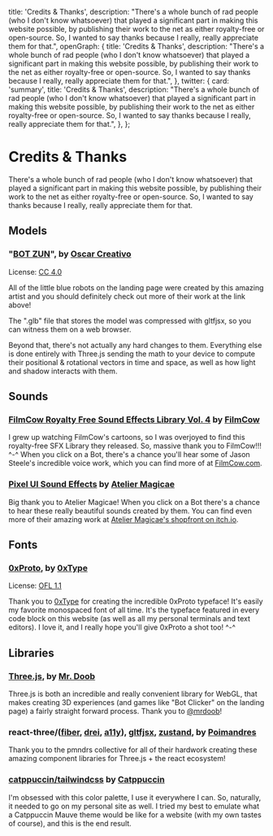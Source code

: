   title: 'Credits & Thanks',
  description:
    "There's a whole bunch of rad people (who I don't know whatsoever) that played a significant part in making this website possible, by publishing their work to the net as either royalty-free or open-source. So, I wanted to say thanks because I really, really appreciate them for that.",
  openGraph: {
    title: 'Credits & Thanks',
    description:
      "There's a whole bunch of rad people (who I don't know whatsoever) that played a significant part in making this website possible, by publishing their work to the net as either royalty-free or open-source. So, I wanted to say thanks because I really, really appreciate them for that.",
  },
  twitter: {
    card: 'summary',
    title: 'Credits & Thanks',
    description:
      "There's a whole bunch of rad people (who I don't know whatsoever) that played a significant part in making this website possible, by publishing their work to the net as either royalty-free or open-source. So, I wanted to say thanks because I really, really appreciate them for that.",
  },
};

# Credits & Thanks

There's a whole bunch of rad people (who I don't know whatsoever) that played a significant part in making this website possible, by publishing their work to the net as either royalty-free or open-source. So, I wanted to say thanks because I really, really appreciate them for that.

## Models

### "[BOT ZUN](https://sketchfab.com/3d-models/bot-zun-animation-by-oscar-creativo-c0e0b640363345fa9ac0973d90537978)", by [Oscar Creativo](https://sketchfab.com/oscar_creativo)

License: [CC 4.0](https://creativecommons.org/licenses/by/4.0/)

All of the little blue robots on the landing page were created by this amazing artist and you should definitely check out more of their work at the link above!

The ".glb" file that stores the model was compressed with gltfjsx, so you can witness them on a web browser.

Beyond that, there's not actually any hard changes to them. Everything else is done entirely with Three.js sending the math to your device to compute their positional & rotational vectors in time and space, as well as how light and shadow interacts with them.


## Sounds

### [FilmCow Royalty Free Sound Effects Library Vol. 4](https://filmcow.itch.io/filmcow-sfx-4) by [FilmCow](https://www.filmcow.com/)
I grew up watching FilmCow's cartoons, so I was overjoyed to find this royalty-free SFX Library they released. So, massive thank you to FilmCow!!! ^-^ When you click on a Bot, there's a chance you'll hear some of Jason Steele's incredible voice work, which you can find more of at [FilmCow.com](https://filmcow.com).

### [Pixel UI Sound Effects](https://ateliermagicae.itch.io/pixel-ui-sound-effects) by [Atelier Magicae](https://ateliermagicae.itch.io/)

Big thank you to Atelier Magicae! When you click on a Bot there's a chance to hear these really beautiful sounds created by them. You can find even more of their amazing work at [Atelier Magicae's shopfront on itch.io](https://ateliermagicae.itch.io/).

## Fonts

### [0xProto](https://github.com/0xType/0xProto), by [0xType](https://0xtype.dev/)

License: [OFL 1.1](https://github.com/0xType/0xProto/blob/main/LICENSE)

Thank you to [0xType](https://0xtype.dev/) for creating the incredible 0xProto typeface! It's easily my favorite monospaced font of all time. It's the typeface featured in every code block on this website (as well as all my personal terminals and text editors). I love it, and I really hope you'll give 0xProto a shot too! ^-^

## Libraries

### [Three.js](https://threejs.org/), by [Mr. Doob](https://mrdoob.com/)

Three.js is both an incredible and really convenient library for WebGL, that makes creating 3D experiences (and games like "Bot Clicker" on the landing page) a fairly straight forward process. Thank you to [@mrdoob](https://twitter.com/mrdoob)!

### react-three/([fiber](https://github.com/pmndrs/react-three-fiber), [drei](https://github.com/pmndrs/drei), [a11y](https://github.com/pmndrs/react-three-a11y)), [gltfjsx](https://github.com/pmndrs/gltfjsx), [zustand](https://github.com/pmndrs/zustand), by [Poimandres](https://pmnd.rs/)

Thank you to the pmndrs collective for all of their hardwork creating these amazing component libraries for Three.js + the react ecosystem!

### [catppuccin/tailwindcss](https://github.com/catppuccin/tailwindcss) by [Catppuccin](https://catppuccin.com/)

I'm obsessed with this color palette, I use it everywhere I can. So, naturally, it needed to go on my personal site as well. I tried my best to emulate what a Catppuccin Mauve theme would be like for a website (with my own tastes of course), and this is the end result.
